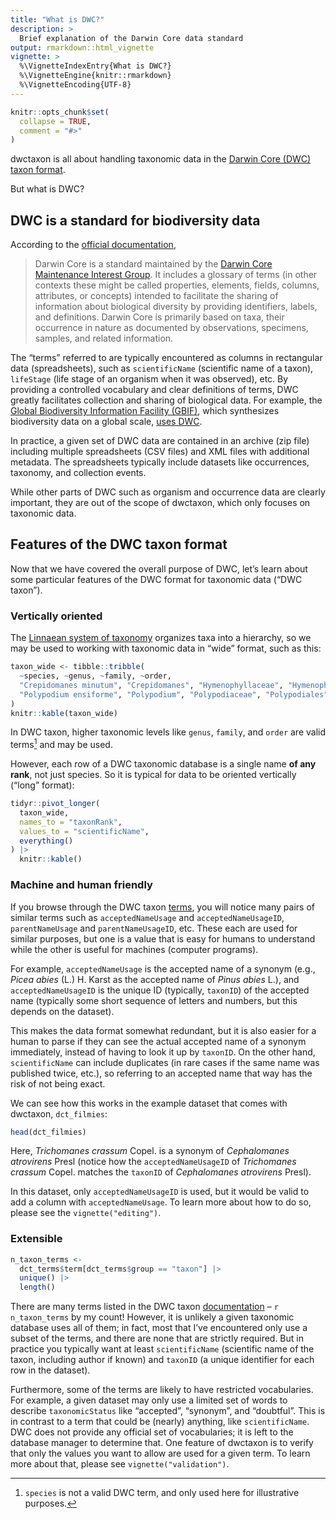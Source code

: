 ```yaml
---
title: "What is DWC?"
description: >
  Brief explanation of the Darwin Core data standard
output: rmarkdown::html_vignette
vignette: >
  %\VignetteIndexEntry{What is DWC?}
  %\VignetteEngine{knitr::rmarkdown}
  %\VignetteEncoding{UTF-8}
---
```


```r
knitr::opts_chunk$set(
  collapse = TRUE,
  comment = "#>"
)
```

dwctaxon is all about handling taxonomic data in the [Darwin Core (DWC) taxon format](https://dwc.tdwg.org/terms/#taxon).

But what is DWC?

## DWC is a standard for biodiversity data

According to the [official documentation](https://dwc.tdwg.org/),

> Darwin Core is a standard maintained by the [Darwin Core Maintenance Interest Group](https://www.tdwg.org/standards/dwc/#maintenance%20group). It includes a glossary of terms (in other contexts these might be called properties, elements, fields, columns, attributes, or concepts) intended to facilitate the sharing of information about biological diversity by providing identifiers, labels, and definitions. Darwin Core is primarily based on taxa, their occurrence in nature as documented by observations, specimens, samples, and related information.

The "terms" referred to are typically encountered as columns in rectangular data (spreadsheets), such as `scientificName` (scientific name of a taxon), `lifeStage` (life stage of an organism when it was observed), etc. By providing a controlled vocabulary and clear definitions of terms, DWC greatly facilitates collection and sharing of biological data. For example, the [Global Biodiversity Information Facility (GBIF)](https://www.gbif.org/), which synthesizes biodiversity data on a global scale, [uses DWC](https://www.gbif.org/darwin-core).

In practice, a given set of DWC data are contained in an archive (zip file) including multiple spreadsheets (CSV files) and XML files with additional metadata. The spreadsheets typically include datasets like occurrences, taxonomy, and collection events.

While other parts of DWC such as organism and occurrence data are clearly important, they are out of the scope of dwctaxon, which only focuses on taxonomic data.

## Features of the DWC taxon format

Now that we have covered the overall purpose of DWC, let's learn about some particular features of the DWC format for taxonomic data ("DWC taxon").

### Vertically oriented

The [Linnaean system of taxonomy](https://en.wikipedia.org/wiki/Linnaean_taxonomy) organizes taxa into a hierarchy, so we may be used to working with taxonomic data in "wide" format, such as this:

```r
taxon_wide <- tibble::tribble(
  ~species, ~genus, ~family, ~order,
  "Crepidomanes minutum", "Crepidomanes", "Hymenophyllaceae", "Hymenophyllales",
  "Polypodium ensiforme", "Polypodium", "Polypodiaceae", "Polypodiales"
)
knitr::kable(taxon_wide)
```

In DWC taxon, higher taxonomic levels like `genus`, `family`, and `order` are valid terms^[`species` is not a valid DWC term, and only used here for illustrative purposes.] and may be used.

However, each row of a DWC taxonomic database is a single name **of any rank**, not just species. So it is typical for data to be oriented vertically ("long" format):

```r
tidyr::pivot_longer(
  taxon_wide,
  names_to = "taxonRank",
  values_to = "scientificName",
  everything()
) |>
  knitr::kable()
```

### Machine and human friendly

If you browse through the DWC taxon [terms](https://dwc.tdwg.org/terms/#taxon), you will notice many pairs of similar terms such as `acceptedNameUsage` and `acceptedNameUsageID`, `parentNameUsage` and `parentNameUsageID`, etc. These each are used for similar purposes, but one is a value that is easy for humans to understand while the other is useful for machines (computer programs).

For example, `acceptedNameUsage` is the accepted name of a synonym (e.g., *Picea abies* (L.) H. Karst as the accepted name of *Pinus abies* L.), and `acceptedNameUsageID` is the unique ID (typically, `taxonID`) of the accepted name (typically some short sequence of letters and numbers, but this depends on the dataset).

This makes the data format somewhat redundant, but it is also easier for a human to parse if they can see the actual accepted name of a synonym immediately, instead of having to look it up by `taxonID`. On the other hand, `scientificName` can include duplicates (in rare cases if the same name was published twice, etc.), so referring to an accepted name that way has the risk of not being exact.

We can see how this works in the example dataset that comes with dwctaxon, `dct_filmies`:

```r
head(dct_filmies)
```

Here, *Trichomanes crassum* Copel. is a synonym of *Cephalomanes atrovirens* Presl (notice how the `acceptedNameUsageID` of *Trichomanes crassum* Copel. matches the `taxonID` of *Cephalomanes atrovirens* Presl).

In this dataset, only `acceptedNameUsageID` is used, but it would be valid to add a column with `acceptedNameUsage`. To learn more about how to do so, please see the `vignette("editing")`.

### Extensible

```r
n_taxon_terms <-
  dct_terms$term[dct_terms$group == "taxon"] |>
  unique() |>
  length()
```

There are many terms listed in the DWC taxon [documentation](https://dwc.tdwg.org/terms/#taxon) -- `r n_taxon_terms` by my count! However, it is unlikely a given taxonomic database uses all of them; in fact, most that I've encountered only use a subset of the terms, and there are none that are strictly required. But in practice you typically want at least `scientificName` (scientific name of the taxon, including author if known) and `taxonID` (a unique identifier for each row in the dataset).

Furthermore, some of the terms are likely to have restricted vocabularies. For example, a given dataset may only use a limited set of words to describe `taxonomicStatus` like "accepted", "synonym", and "doubtful". This is in contrast to a term that could be (nearly) anything, like `scientificName`. DWC does not provide any official set of vocabularies; it is left to the database manager to determine that. One feature of dwctaxon is to verify that only the values you want to allow are used for a given term. To learn more about that, please see `vignette("validation")`.
